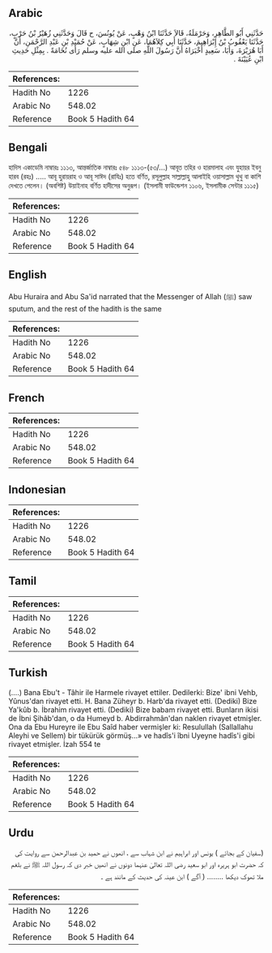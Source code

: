 ## Arabic


<div dir="rtl" lang="ar" style={{fontSize:'larger',backgroundColor:'#f8f9fa',padding:20}}>
حَدَّثَنِي أَبُو الطَّاهِرِ، وَحَرْمَلَةُ، قَالاَ حَدَّثَنَا ابْنُ وَهْبٍ، عَنْ يُونُسَ، ح قَالَ وَحَدَّثَنِي زُهَيْرُ بْنُ حَرْبٍ، حَدَّثَنَا يَعْقُوبُ بْنُ إِبْرَاهِيمَ، حَدَّثَنَا أَبِي كِلاَهُمَا، عَنِ ابْنِ شِهَابٍ، عَنْ حُمَيْدِ بْنِ عَبْدِ الرَّحْمَنِ، أَنَّ أَبَا هُرَيْرَةَ، وَأَبَا، سَعِيدٍ أَخْبَرَاهُ أَنَّ رَسُولَ اللَّهِ صلى الله عليه وسلم رَأَى نُخَامَةً ‏.‏ بِمِثْلِ حَدِيثِ ابْنِ عُيَيْنَةَ ‏.‏
</div>
<div style={{backgroundColor:'#f8f9fa',padding:20, marginBottom: 10}}><table> <thead> <tr> <th>References:</th> <th></th> </tr> </thead> <tbody><tr><td>Hadith No</td><td>1226</td></tr><tr><td>Arabic No</td><td>548.02</td></tr><tr><td>Reference</td><td>Book 5 Hadith 64</td></tr></tbody></table></div>

## Bengali


<div dir="ltr" lang="bn" style={{fontSize:'larger',backgroundColor:'#f8f9fa',padding:20}}>
হাদিস একাডেমি নাম্বারঃ ১১১৩, আন্তর্জাতিক নাম্বারঃ ৫৪৮ ১১১৩-(৫৩/...) আবূত তহির ও হারমালাহ এবং যুহায়র ইবনু হারব (রহঃ) ..... আবূ হুরায়রাহ ও আবূ সাঈদ (রাযিঃ) হতে বর্ণিত, রসূলুল্লাহ সাল্লাল্লাহু আলাইহি ওয়াসাল্লাম থুথু বা কাশি দেখতে পেলেন। (অবশিষ্ট) উয়াইনাহ বর্ণিত হাদীসের অনুরূপ। (ইসলামী ফাউন্ডেশন ১১০৬, ইসলামীক সেন্টার ১১১৫)
</div>
<div style={{backgroundColor:'#f8f9fa',padding:20, marginBottom: 10}}><table> <thead> <tr> <th>References:</th> <th></th> </tr> </thead> <tbody><tr><td>Hadith No</td><td>1226</td></tr><tr><td>Arabic No</td><td>548.02</td></tr><tr><td>Reference</td><td>Book 5 Hadith 64</td></tr></tbody></table></div>

## English


<div dir="ltr" lang="en" style={{fontSize:'larger',backgroundColor:'#f8f9fa',padding:20}}>
Abu Huraira and Abu Sa'id narrated that the Messenger of Allah (ﷺ) saw sputum, and the rest of the hadith is the same
</div>
<div style={{backgroundColor:'#f8f9fa',padding:20, marginBottom: 10}}><table> <thead> <tr> <th>References:</th> <th></th> </tr> </thead> <tbody><tr><td>Hadith No</td><td>1226</td></tr><tr><td>Arabic No</td><td>548.02</td></tr><tr><td>Reference</td><td>Book 5 Hadith 64</td></tr></tbody></table></div>

## French


<div dir="ltr" lang="fr" style={{fontSize:'larger',backgroundColor:'#f8f9fa',padding:20}}>

</div>
<div style={{backgroundColor:'#f8f9fa',padding:20, marginBottom: 10}}><table> <thead> <tr> <th>References:</th> <th></th> </tr> </thead> <tbody><tr><td>Hadith No</td><td>1226</td></tr><tr><td>Arabic No</td><td>548.02</td></tr><tr><td>Reference</td><td>Book 5 Hadith 64</td></tr></tbody></table></div>

## Indonesian


<div dir="ltr" lang="id" style={{fontSize:'larger',backgroundColor:'#f8f9fa',padding:20}}>

</div>
<div style={{backgroundColor:'#f8f9fa',padding:20, marginBottom: 10}}><table> <thead> <tr> <th>References:</th> <th></th> </tr> </thead> <tbody><tr><td>Hadith No</td><td>1226</td></tr><tr><td>Arabic No</td><td>548.02</td></tr><tr><td>Reference</td><td>Book 5 Hadith 64</td></tr></tbody></table></div>

## Tamil


<div dir="ltr" lang="ta" style={{fontSize:'larger',backgroundColor:'#f8f9fa',padding:20}}>

</div>
<div style={{backgroundColor:'#f8f9fa',padding:20, marginBottom: 10}}><table> <thead> <tr> <th>References:</th> <th></th> </tr> </thead> <tbody><tr><td>Hadith No</td><td>1226</td></tr><tr><td>Arabic No</td><td>548.02</td></tr><tr><td>Reference</td><td>Book 5 Hadith 64</td></tr></tbody></table></div>

## Turkish


<div dir="ltr" lang="tr" style={{fontSize:'larger',backgroundColor:'#f8f9fa',padding:20}}>
(….) Bana Ebu't - Tâhir ile Harmele rivayet ettiler. Dedilerki: Bize' ibni Vehb, Yûnus'dan rivayet etti. H. Bana Züheyr b. Harb'da rivayet etti. (Dediki) Bize Ya'kûb b. İbrahim rivayet etti. (Dediki) Bize babam rivayet etti. Bunların ikisi de İbni Şihâb'dan, o da Humeyd b. Abdirrahmân'dan naklen rivayet etmişler. Ona da Ebu Hureyre ile Ebu Saîd haber vermişler ki: Resulullah (Sallallahu Aleyhi ve Sellem) bir tükürük görmüş...» ve hadîs'i îbni Uyeyne hadîs'i gibi rivayet etmişler. İzah 554 te
</div>
<div style={{backgroundColor:'#f8f9fa',padding:20, marginBottom: 10}}><table> <thead> <tr> <th>References:</th> <th></th> </tr> </thead> <tbody><tr><td>Hadith No</td><td>1226</td></tr><tr><td>Arabic No</td><td>548.02</td></tr><tr><td>Reference</td><td>Book 5 Hadith 64</td></tr></tbody></table></div>

## Urdu


<div dir="rtl" lang="ur" style={{fontSize:'larger',backgroundColor:'#f8f9fa',padding:20}}>
(سفیان کے بجائے ) یونس اور ابراہیم نے ابن شہاب سے ، انھوں نے حمید بن عبدالرحمن سے روایت کی کہ حضرت ابو ہریرہ اور ابو سعید رضی اللہ تعالیٰ عنہما دونوں نے انھیں خبر دی کہ رسول اللہ ﷺ نے بلغم ملا تھوک دیکھا ........ ( ٖآگے ) ابن عینہ کی حدیث کے مانند ہے ۔
</div>
<div style={{backgroundColor:'#f8f9fa',padding:20, marginBottom: 10}}><table> <thead> <tr> <th>References:</th> <th></th> </tr> </thead> <tbody><tr><td>Hadith No</td><td>1226</td></tr><tr><td>Arabic No</td><td>548.02</td></tr><tr><td>Reference</td><td>Book 5 Hadith 64</td></tr></tbody></table></div>